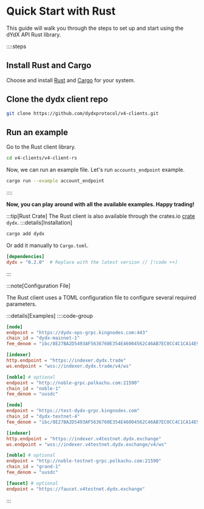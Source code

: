 # Quick Start with Rust

This guide will walk you through the steps to set up and start using the dYdX API Rust library.

::::steps

## Install Rust and Cargo

Choose and install [Rust](https://www.rust-lang.org/tools/install) and [Cargo](https://doc.rust-lang.org/cargo/getting-started/installation.html) for your system.

## Clone the dydx client repo

```bash
git clone https://github.com/dydxprotocol/v4-clients.git
```

## Run an example

Go to the Rust client library.

```bash
cd v4-clients/v4-client-rs
```

Now, we can run an example file. Let's run `accounts_endpoint` example.

```bash
cargo run --example account_endpoint
```

::::

**Now, you can play around with all the available examples. Happy trading!**


:::tip[Rust Crate]
The Rust client is also available through the crates.io [crate](https://crates.io/crates/dydx) `dydx`.
:::details[Installation]
```bash [Terminal]
cargo add dydx
```

Or add it manually to `Cargo.toml`.

```toml [Cargo.toml]
[dependencies]
dydx = "0.2.0"  # Replace with the latest version // [!code ++]
```
:::

:::note[Configuration File]

The Rust client uses a TOML configuration file to configure several required parameters.

:::details[Examples]
::::code-group

```toml [mainnet.toml]
[node]
endpoint = "https://dydx-ops-grpc.kingnodes.com:443"
chain_id = "dydx-mainnet-1"
fee_denom = "ibc/8E27BA2D5493AF5636760E354E46004562C46AB7EC0CC4C1CA14E9E20E2545B5"

[indexer]
http.endpoint = "https://indexer.dydx.trade"
ws.endpoint = "wss://indexer.dydx.trade/v4/ws"

[noble] # optional
endpoint = "http://noble-grpc.polkachu.com:21590"
chain_id = "noble-1"
fee_denom = "uusdc"
```

```toml [testnet.toml]
[node]
endpoint = "https://test-dydx-grpc.kingnodes.com"
chain_id = "dydx-testnet-4"
fee_denom = "ibc/8E27BA2D5493AF5636760E354E46004562C46AB7EC0CC4C1CA14E9E20E2545B5"

[indexer]
http.endpoint = "https://indexer.v4testnet.dydx.exchange"
ws.endpoint = "wss://indexer.v4testnet.dydx.exchange/v4/ws"

[noble] # optional
endpoint = "http://noble-testnet-grpc.polkachu.com:21590"
chain_id = "grand-1"
fee_denom = "uusdc"

[faucet] # optional
endpoint = "https://faucet.v4testnet.dydx.exchange"
```

:::
